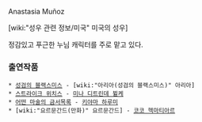 Anastasia Muñoz

[wiki:"성우 관련 정보/미국" 미국의 성우]

정감있고 푸근한 누님 캐릭터를 주로 맡고 있다.

=== 출연작품 ===
 * [[성검의 블랙스미스]] - [wiki:"아리아(성검의 블랙스미스)" 아리아]
 * [[스트라이크 위치스]] - [[미나 디트린데 뷜케]]
 * [[어떤 마술의 금서목록]] - [[키야마 하루미]]
 * [wiki:"요르문간드(만화)" 요르문간드] - [[코코 헥마티아르]]
